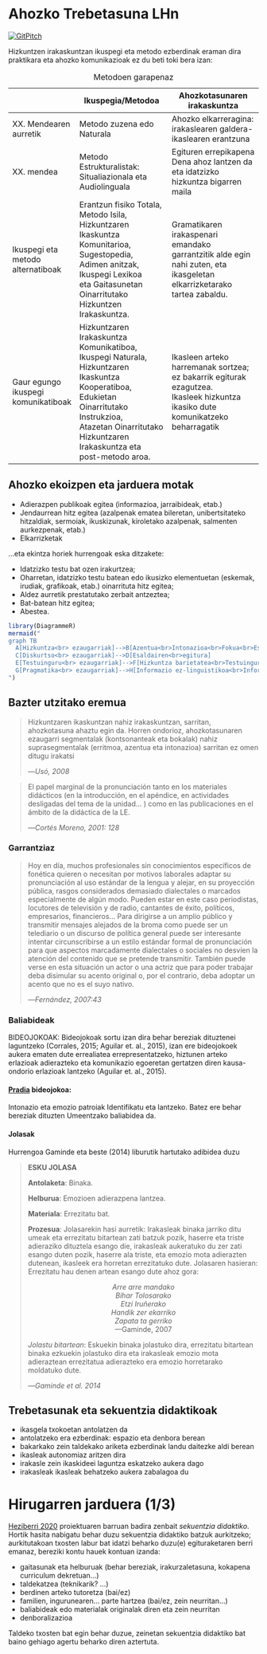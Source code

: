 # Ahozko Trebetasuna LHn

[![GitPitch](assets/badge.png)](../Diapoak/03_Diap-ahozko_trebetasunak.html)

Hizkuntzen irakaskuntzan ikuspegi eta metodo ezberdinak eraman dira
praktikara eta ahozko komunikazioak ez du beti toki bera izan:


|                                     | Ikuspegia/Metodoa                                            | Ahozkotasunaren<br/>irakaskuntza                             |
| ----------------------------------- | ------------------------------------------------------------ | ------------------------------------------------------------ |
| XX. Mendearen aurretik              | Metodo zuzena edo Naturala                                   | Ahozko elkarreragina:<br/>irakaslearen galdera-ikaslearen erantzuna |
| XX. mendea                          | Metodo Estrukturalistak:<br/>Situaliazionala eta Audiolinguala | Egituren errepikapena<br/>Dena ahoz lantzen da eta idatzizko hizkuntza bigarren maila |
| Ikuspegi eta metodo alternatiboak   | Erantzun fisiko Totala, Metodo Isila,<br/>Hizkuntzaren Ikaskuntza Komunitarioa,<br/>Sugestopedia,<br/>Adimen anitzak,<br/>Ikuspegi Lexikoa<br/>eta Gaitasunetan Oinarritutako Hizkuntzen Irakaskuntza. | Gramatikaren irakaspenari emandako garrantzitik alde egin nahi zuten, eta ikasgeletan elkarrizketarako tartea zabaldu. |
| Gaur egungo ikuspegi komunikatiboak | Hizkuntzaren Irakaskuntza Komunikatiboa,<br/>Ikuspegi Naturala,<br/>Hizkuntzaren Ikaskuntza Kooperatiboa,<br/>Edukietan Oinarritutako Instrukzioa,<br/>Atazetan Oinarritutako Hizkuntzaren Irakaskuntza eta post-metodo aroa. | Ikasleen arteko harremanak sortzea; ez bakarrik egiturak ezagutzea.<br/>Ikasleek hizkuntza ikasiko dute komunikatzeko beharragatik |

Table: Metodoen garapenaz

## Ahozko ekoizpen eta jarduera motak

+ Adierazpen publikoak egitea (informazioa, jarraibideak, etab.)
+ Jendaurrean hitz egitea (azalpenak ematea bileretan, unibertsitateko hitzaldiak, sermoiak, ikuskizunak, kiroletako azalpenak, salmenten aurkezpenak, etab.)
+ Elkarrizketak

...eta ekintza horiek hurrengoak eska ditzakete:

+ Idatzizko testu bat ozen irakurtzea;
+ Oharretan, idatzizko testu batean edo ikusizko elementuetan (eskemak, irudiak,
grafikoak, etab.) oinarrituta hitz egitea;
+ Aldez aurretik prestatutako zerbait antzeztea;
+ Bat-batean hitz egitea;
+ Abestea.

```r
library(DiagrammeR)
mermaid("
graph TB
  A[Hizkuntza<br> ezaugarriak]-->B[Azentua<br>Intonazioa<br>Fokua<br>Esaldiaren egitura]
  C[Diskurtso<br> ezaugarriak]-->D[Esaldairen<br>egitura]
  E[Testuinguru<br> ezaugarriak]-->F[Hizkuntza barietatea<br>Testuinguru soziala]
  G[Pragmatika<br> ezaugarriak]-->H[Informazio ez-linguistikoa<br>Informazino paralinguistikoa]
")

```

## Bazter utzitako eremua

> Hizkuntzaren ikaskuntzan nahiz irakaskuntzan, sarritan, ahozkotasuna ahaztu
egin da. Horren ondorioz, ahozkotasunaren ezaugarri segmentalak
(kontsonanteak eta bokalak) nahiz suprasegmentalak (erritmoa, azentua eta
intonazioa) sarritan ez omen ditugu irakatsi 
>
> ---*Usó, 2008*

> El papel marginal de la pronunciación tanto en
los materiales didácticos (en la introducción, en
el apéndice, en actividades desligadas del tema
de la unidad... ) como en las publicaciones en
el ámbito de la didáctica de la LE.
>
> ---*Cortés Moreno, 2001: 128*

### Garrantziaz

> Hoy en día, muchos profesionales sin conocimientos específicos de fonética
quieren o necesitan por motivos laborales adaptar su pronunciación al uso
estándar de la lengua y alejar, en su proyección pública, rasgos considerados
demasiado dialectales o marcados especialmente de algún modo. Pueden estar
en este caso periodistas, locutores de televisión y de radio, cantantes de éxito,
políticos, empresarios, financieros... Para dirigirse a un amplio público y
transmitir mensajes alejados de la broma como puede ser un telediario o un
discurso de política general puede ser interesante intentar circunscribirse a un
estilo estándar formal de pronunciación para que aspectos marcadamente
dialectales o sociales no desvíen la atención del contenido que se pretende
transmitir. También puede verse en esta situación un actor o una actriz que para
poder trabajar deba disimular su acento original o, por el contrario, deba
adoptar un acento que no es el suyo nativo.
>
> ---*Fernández, 2007:43*

### Baliabideak

BIDEOJOKOAK: Bideojokoak sortu izan dira behar bereziak dituztenei
laguntzeko (Corrales, 2015; Aguilar et. al., 2015), izan ere bideojokoek aukera
ematen dute errealiatea errepresentatzeko, hiztunen arteko erlazioak
adierazteko eta komunikazio egoeretan gertatzen diren kausa-ondorio erlazioak
lantzeko (Aguilar et. al., 2015).

#### [Pradia](http://pradia.net/) bideojokoa:

Intonazio eta emozio patroiak
Identifikatu eta lantzeko.
Batez ere behar bereziak dituzten
Umeentzako baliabidea da.


#### Jolasak

Hurrengoa Gaminde eta beste (2014) liburutik hartutako adibidea duzu

> **ESKU JOLASA**
>
> **Antolaketa**: Binaka.
>
> **Helburua**: Emozioen adierazpena lantzea.
>
> **Materiala**: Errezitatu bat.
>
> **Prozesua**: Jolasarekin hasi aurretik: Irakasleak binaka jarriko ditu umeak
eta errezitatu bitartean zati batzuk pozik, haserre eta triste adieraziko
dituztela esango die, irakasleak aukeratuko du zer zati esango duten
pozik, haserre ala triste, eta emozio mota adierazten dutenean, ikasleek
era horretan errezitatuko dute.
Jolasaren hasieran: Errezitatu hau denen artean esango dute ahoz
gora:
>
> <center>*Arre arre mandako  
Bihar Tolosarako  
Etzi Iruñerako  
Handik zer ekarriko  
Zapata ta gerriko*  
> ---Gaminde, 2007</center>
>
> *Jolastu bitartean*: Eskuekin binaka jolastuko dira, errezitatu bitartean
binaka ezkuekin jolastuko dira eta irakasleak emozio mota adieraztean
errezitatua adierazteko era emozio horretarako moldatuko dute.
>
> ---*Gaminde et al. 2014*

## Trebetasunak eta sekuentzia didaktikoak

+ ikasgela txokoetan antolatzen da
+ antolatzeko era ezberdinak: espazio eta denbora berean
+ bakarkako zein taldekako ariketa ezberdinak landu daitezke aldi berean
+ ikasleak autonomiaz aritzen dira
+ irakasle zein ikaskideei laguntza eskatzeko aukera dago
+ irakasleak ikasleak behatzeko aukera zabalagoa du

# Hirugarren jarduera (1/3) {-}

[Heziberri 2020](http://heziberri.berritzegunenagusia.eus/heziberri_eus/) proiektuaren barruan badira zenbait *sekuentzia didaktiko*. Hortik hasita nabigatu behar duzu sekuentzia didaktiko batzuk aurkitzeko; aurkitutakoan txosten labur bat idatzi beharko duzu(e) egituraketaren berri emanaz, bereziki kontu hauek kontuan izanda:

+ gaitasunak eta helburuak (behar bereziak, irakurzaletasuna, kokapena curriculum dekretuan...)
* taldekatzea (teknikarik? ...)
+ berdinen arteko tutoretza (bai/ez)
+ familien, ingurunearen... parte hartzea (bai/ez, zein neurritan...)
+ baliabideak edo materialak originalak diren eta zein neurritan
+ denboralizazioa

Taldeko txosten bat egin behar duzue, zeinetan sekuentzia didaktiko bat baino gehiago agertu beharko diren aztertuta.

